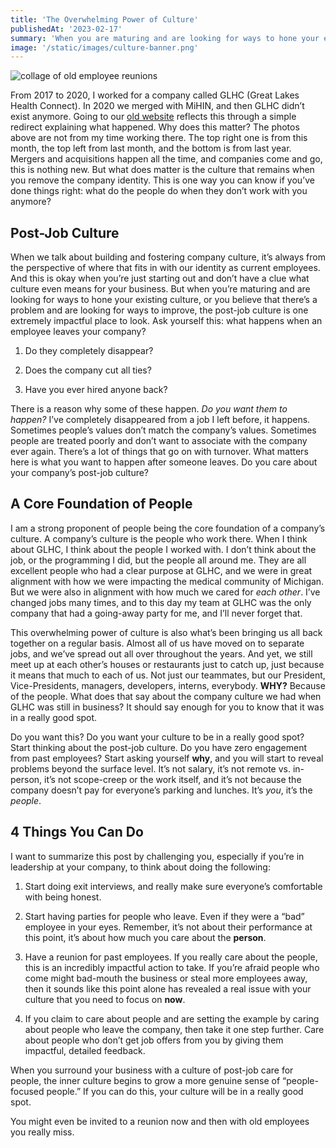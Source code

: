 ```yaml
---
title: 'The Overwhelming Power of Culture'
publishedAt: '2023-02-17'
summary: 'When you are maturing and are looking for ways to hone your existing culture, or you believe that there is a problem and are looking for ways to improve, the post-job culture is one extremely impactful place to look.'
image: '/static/images/culture-banner.png'
---
```


![collage of old employee reunions](/static/images/culture-banner.png)

From 2017 to 2020, I worked for a company called GLHC (Great Lakes Health Connect). In 2020 we merged with MiHIN, and then GLHC didn’t exist anymore. Going to our [old website](http://gl-hc.org/) reflects this through a simple redirect explaining what happened. Why does this matter? The photos above are not from my time working there. The top right one is from this month, the top left from last month, and the bottom is from last year. Mergers and acquisitions happen all the time, and companies come and go, this is nothing new. But what does matter is the culture that remains when you remove the company identity. This is one way you can know if you’ve done things right: what do the people do when they don’t work with you anymore?

## Post-Job Culture

When we talk about building and fostering company culture, it’s always from the perspective of where that fits in with our identity as current employees. And this is okay when you’re just starting out and don’t have a clue what culture even means for your business. But when you’re maturing and are looking for ways to hone your existing culture, or you believe that there’s a problem and are looking for ways to improve, the post-job culture is one extremely impactful place to look. Ask yourself this: what happens when an employee leaves your company?

1. Do they completely disappear?

2. Does the company cut all ties?

3. Have you ever hired anyone back?

There is a reason why some of these happen. _Do you want them to happen?_ I’ve completely disappeared from a job I left before, it happens. Sometimes people’s values don’t match the company’s values. Sometimes people are treated poorly and don’t want to associate with the company ever again. There’s a lot of things that go on with turnover. What matters here is what you want to happen after someone leaves. Do you care about your company’s post-job culture?

## A Core Foundation of People

I am a strong proponent of people being the core foundation of a company’s culture. A company’s culture is the people who work there. When I think about GLHC, I think about the people I worked with. I don’t think about the job, or the programming I did, but the people all around me. They are all excellent people who had a clear purpose at GLHC, and we were in great alignment with how we were impacting the medical community of Michigan. But we were also in alignment with how much we cared for _each other_. I’ve changed jobs many times, and to this day my team at GLHC was the only company that had a going-away party for me, and I’ll never forget that.

This overwhelming power of culture is also what’s been bringing us all back together on a regular basis. Almost all of us have moved on to separate jobs, and we’ve spread out all over throughout the years. And yet, we still meet up at each other’s houses or restaurants just to catch up, just because it means that much to each of us. Not just our teammates, but our President, Vice-Presidents, managers, developers, interns, everybody. **WHY?** Because of the people. What does that say about the company culture we had when GLHC was still in business? It should say enough for you to know that it was in a really good spot.

Do you want this? Do you want your culture to be in a really good spot? Start thinking about the post-job culture. Do you have zero engagement from past employees? Start asking yourself **why**, and you will start to reveal problems beyond the surface level. It’s not salary, it’s not remote vs. in-person, it’s not scope-creep or the work itself, and it’s not because the company doesn’t pay for everyone’s parking and lunches. It’s _you_, it’s the _people_.

## 4 Things You Can Do

I want to summarize this post by challenging you, especially if you’re in leadership at your company, to think about doing the following:

1. Start doing exit interviews, and really make sure everyone’s comfortable with being honest.

2. Start having parties for people who leave. Even if they were a “bad” employee in your eyes. Remember, it’s not about their performance at this point, it’s about how much you care about the **person**.

3. Have a reunion for past employees. If you really care about the people, this is an incredibly impactful action to take. If you’re afraid people who come might bad-mouth the business or steal more employees away, then it sounds like this point alone has revealed a real issue with your culture that you need to focus on **now**.

4. If you claim to care about people and are setting the example by caring about people who leave the company, then take it one step further. Care about people who don’t get job offers from you by giving them impactful, detailed feedback.

When you surround your business with a culture of post-job care for people, the inner culture begins to grow a more genuine sense of “people-focused people.” If you can do this, your culture will be in a really good spot.

You might even be invited to a reunion now and then with old employees you really miss.
